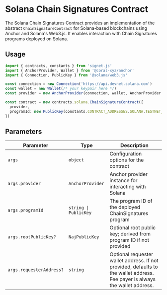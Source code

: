 # Solana Chain Signatures Contract

The Solana Chain Signatures Contract provides an implementation of the abstract `ChainSignatureContract` for Solana-based blockchains using Anchor and Solana's Web3.js. It enables interaction with Chain Signatures programs deployed on Solana.

## Usage

```ts
import { contracts, constants } from 'signet.js'
import { AnchorProvider, Wallet } from '@coral-xyz/anchor'
import { Connection, PublicKey } from '@solana/web3.js'

const connection = new Connection('https://api.devnet.solana.com')
const wallet = new Wallet(/* your keypair here */)
const provider = new AnchorProvider(connection, wallet, AnchorProvider.defaultOptions())

const contract = new contracts.solana.ChainSignatureContract({
  provider,
  programId: new PublicKey(constants.CONTRACT_ADDRESSES.SOLANA.TESTNET_DEV),
})
```

## Parameters

| Parameter                | Type                  | Description                                                               |
| ------------------------ | --------------------- | ------------------------------------------------------------------------- |
| `args`                   | `object`              | Configuration options for the contract                                    |
| `args.provider`          | `AnchorProvider`      | Anchor provider instance for interacting with Solana                      |
| `args.programId`         | `string \| PublicKey` | The program ID of the deployed ChainSignatures program                    |
| `args.rootPublicKey?`    | `NajPublicKey`        | Optional root public key; derived from program ID if not provided         |
| `args.requesterAddress?` | `string`              | Optional requester wallet address. If not provided, defaults to the wallet address. Fee payer is always the wallet address. |